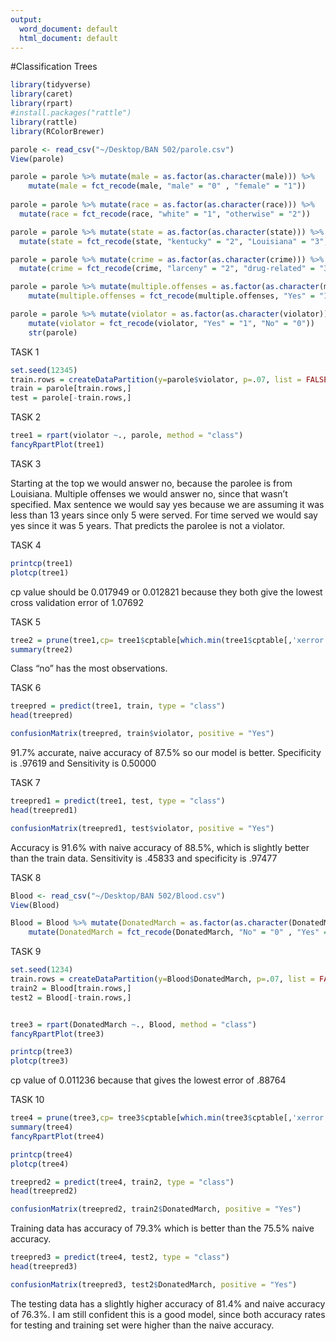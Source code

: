 ```yaml
---
output:
  word_document: default
  html_document: default
---
```


#Classification Trees

```r
library(tidyverse)
library(caret)
library(rpart)
#install.packages("rattle")
library(rattle)
library(RColorBrewer)
```

```r
parole <- read_csv("~/Desktop/BAN 502/parole.csv")
View(parole)
```

```r
parole = parole %>% mutate(male = as.factor(as.character(male))) %>%
	mutate(male = fct_recode(male, "male" = "0" , "female" = "1")) 
  
parole = parole %>% mutate(race = as.factor(as.character(race))) %>% 
  mutate(race = fct_recode(race, "white" = "1", "otherwise" = "2"))

parole = parole %>% mutate(state = as.factor(as.character(state))) %>%
  mutate(state = fct_recode(state, "kentucky" = "2", "Louisiana" = "3", "Virginia" = "4", "other" = "1")) 

parole = parole %>% mutate(crime = as.factor(as.character(crime))) %>%
  mutate(crime = fct_recode(crime, "larceny" = "2", "drug-related" = "3", "driving-related" = "4", "other" = "1"))

parole = parole %>% mutate(multiple.offenses = as.factor(as.character(multiple.offenses))) %>%
	mutate(multiple.offenses = fct_recode(multiple.offenses, "Yes" = "1", "No" = "0")) 

parole = parole %>% mutate(violator = as.factor(as.character(violator))) %>%
	mutate(violator = fct_recode(violator, "Yes" = "1", "No" = "0"))
	str(parole)
```

TASK 1
```r
set.seed(12345)
train.rows = createDataPartition(y=parole$violator, p=.07, list = FALSE)	
train = parole[train.rows,]
test = parole[-train.rows,]

```

TASK 2
```r
tree1 = rpart(violator ~., parole, method = "class")
fancyRpartPlot(tree1)
```


TASK 3

Starting at the top we would answer no, because the parolee is from Louisiana. Multiple offenses we would answer no, since that wasn't specified. Max sentence we would say yes because we are assuming it was less than 13 years since only 5 were served. For time served we would say yes since it was 5 years. That predicts the parolee is not a violator.

TASK 4
```r
printcp(tree1)
plotcp(tree1)
```
cp value should be 0.017949 or 0.012821 because they both give the lowest cross validation error of 1.07692

TASK 5
```r
tree2 = prune(tree1,cp= tree1$cptable[which.min(tree1$cptable[,'xerror']),'CP'])
summary(tree2)

```
Class "no" has the most observations.

TASK 6

```r
treepred = predict(tree1, train, type = "class")
head(treepred)

confusionMatrix(treepred, train$violator, positive = "Yes")
```
91.7% accurate, naive accuracy of 87.5% so our model is better. Specificity is .97619 and Sensitivity is 0.50000

TASK 7
```r
treepred1 = predict(tree1, test, type = "class")
head(treepred1)

confusionMatrix(treepred1, test$violator, positive = "Yes")
```
Accuracy is 91.6% with naive accuracy of 88.5%, which is slightly better than the train data. Sensitivity is .45833 and specificity is .97477

TASK 8
```r
Blood <- read_csv("~/Desktop/BAN 502/Blood.csv")
View(Blood)
```

```r
Blood = Blood %>% mutate(DonatedMarch = as.factor(as.character(DonatedMarch))) %>%
	mutate(DonatedMarch = fct_recode(DonatedMarch, "No" = "0" , "Yes" = "1")) 
```

TASK 9
```r
set.seed(1234)
train.rows = createDataPartition(y=Blood$DonatedMarch, p=.07, list = FALSE)	
train2 = Blood[train.rows,]
test2 = Blood[-train.rows,]


tree3 = rpart(DonatedMarch ~., Blood, method = "class")
fancyRpartPlot(tree3)

printcp(tree3)
plotcp(tree3)
```
cp value of 0.011236 because that gives the lowest error of .88764

TASK 10
```r
tree4 = prune(tree3,cp= tree3$cptable[which.min(tree3$cptable[,'xerror']),'CP'])
summary(tree4)
fancyRpartPlot(tree4)

printcp(tree4)
plotcp(tree4)

```

```r
treepred2 = predict(tree4, train2, type = "class")
head(treepred2)

confusionMatrix(treepred2, train2$DonatedMarch, positive = "Yes")
```
Training data has accuracy of 79.3% which is better than the 75.5% naive accuracy. 

```r
treepred3 = predict(tree4, test2, type = "class")
head(treepred3)

confusionMatrix(treepred3, test2$DonatedMarch, positive = "Yes")
```
The testing data has a slightly higher accuracy of 81.4% and naive accuracy of 76.3%. I am still confident this is a good model, since both accuracy rates for testing and training set were higher than the naive accuracy. 
